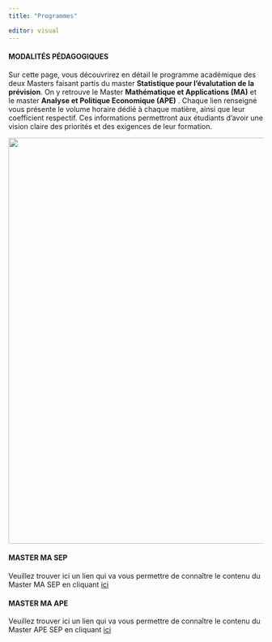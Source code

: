 ```yaml
---
title: "Programmes"

editor: visual
---
```


#### MODALITÉS PÉDAGOGIQUES

Sur cette page, vous découvrirez en détail le programme académique des deux Masters faisant partis du master **Statistique pour l'évalutation de la prévision**. On y retrouve le Master **Mathématique et Applications (MA)** et le master **Analyse et Politique Economique (APE)** . Chaque lien renseigné vous présente le volume horaire dédié à chaque matière, ainsi que leur coefficient respectif. Ces informations permettront aux étudiants d’avoir une vision claire des priorités et des exigences de leur formation.

![](Images/24.jpg){fig-align="center" width="800"}

#### MASTER MA SEP

Veuillez trouver ici un lien qui va vous permettre de connaître le contenu du Master MA SEP en cliquant [ici](https://www.univ-reims.fr/formation/catalogue-de-formation/master-mathematiques-et-applications,23515,38949.html?args=R9qFsCnMmKDtxCa17YTDkHVqaqbfYRXwwTnCVt2witCDUIiVoUdkeMDp%2AXGEGm2SMIhvMbuZ3_kOrRxvJlk6dOorIryuNioRCyFFyPAvhl9tCdwYdtHRrwAvNC1tDg_H&formation_id=599#educationalOrganizations)

#### MASTER MA APE

Veuillez trouver ici un lien qui va vous permettre de connaître le contenu du Master APE SEP en cliquant [ici](https://www.univ-reims.fr/formation/catalogue-de-formation/master-analyse-et-politique-economique,23515,38949.html?args=R9qFsCnMmKDtxCa17YTDkHVqaqbfYRXwwTnCVt2witCDUIiVoUdkeMDp*XGEGm2SMIhvMbuZ3_kOrRxvJlk6dOorIryuNioRCyFFyPAvhl9tCdwYdtHRrwAvNC1tDg_H&formation_id=684#educationalOrganizations)

